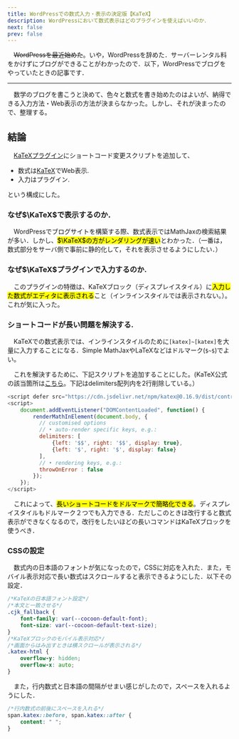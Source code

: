 ```yaml
---
title: WordPressでの数式入力・表示の決定版【KaTeX】
description: WordPressにおいて数式表示はどのプラグインを使えばいいのか．
next: false
prev: false
---
```

　~~WordPressを最近始めた~~。いや，WordPressを辞めた．サーバーレンタル料をかけずにブログができることがわかったので．以下，WordPressでブログをやっていたときの記事です．

***
　数学のブログを書こうと決めて、色々と数式を書き始めたのはよいが、納得できる入力方法・Web表示の方法が決まらなかった。しかし、それが決まったので、整理する。

## 結論
　[KaTeXプラグイン](https://ja.wordpress.org/plugins/katex/)にショートコード変更スクリプトを追加して、
- 数式は[KaTeX](https://katex.org/)でWeb表示.
- 入力はプラグイン.

という構成にした。

### なぜ$\KaTeX$で表示するのか．
　WordPressでブログサイトを構築する際、数式表示ではMathJaxの検索結果が多い．しかし、<mark>$\KaTeX$の方がレンダリングが速い</mark>とわかった．（一番は，数式部分をサーバ側で事前に静的化して，それを表示させるようにしたい．）

### なぜ$\KaTeX$プラグインで入力するのか.
　このプラグインの特徴は、KaTeXブロック（ディスプレイスタイル）に<mark>入力した数式がエディタに表示される</mark>こと（インラインスタイルでは表示されない。）。これが気に入った。

### ショートコードが長い問題を解決する. 
　KaTeXでの数式表示では、インラインスタイルのために`[katex]~[katex]`を大量に入力することになる．Simple MathJaxやLaTeXなどはドルマーク(`$~$`)でよい。

　これを解決するために、下記スクリプトを追加することにした。(KaTeX公式の該当箇所は[こちら](https://katex.org/docs/autorender)。下記はdelimiters配列内を2行削除している。）
```js
<script defer src="https://cdn.jsdelivr.net/npm/katex@0.16.9/dist/contrib/auto-render.min.js" integrity="sha384-+VBxd3r6XgURycqtZ117nYw44OOcIax56Z4dCRWbxyPt0Koah1uHoK0o4+/RRE05" crossorigin="anonymous"></script>
<script>
    document.addEventListener("DOMContentLoaded", function() {
        renderMathInElement(document.body, {
          // customised options
          // • auto-render specific keys, e.g.:
          delimiters: [
              {left: '$$', right: '$$', display: true},
              {left: '$', right: '$', display: false}
          ],
          // • rendering keys, e.g.:
          throwOnError : false
        });
    });
</script>
```

　これによって、<mark>長いショートコードをドルマークで簡略化できる</mark>。ディスプレイスタイルもドルマーク２つでも入力できる．ただしこのときは改行すると数式表示ができなくなるので，改行をしたいほどの長いコマンドはKaTeXブロックを使うべき．

### CSSの設定
　数式内の日本語のフォントが気になったので，CSSに対応を入れた．また，モバイル表示対応で長い数式はスクロールすると表示できるようにした．以下その設定．
```css
/*KaTeXの日本語フォント設定*/
/*本文と一致させる*/
.cjk_fallback {
	font-family: var(--cocoon-default-font);
	font-size: var(--cocoon-default-text-size);
}
/*KaTeXブロックのモバイル表示対応*/
/*画面からはみ出すときは横スクロールが表示される*/
.katex-html {
	overflow-y: hidden;
	overflow-x: auto;
}
```
　また，行内数式と日本語の間隔がせまい感じがしたので，スペースを入れるようにした．
```css
/*行内数式の前後にスペースを入れる*/
span.katex::before, span.katex::after {
	content: " ";
}
```
